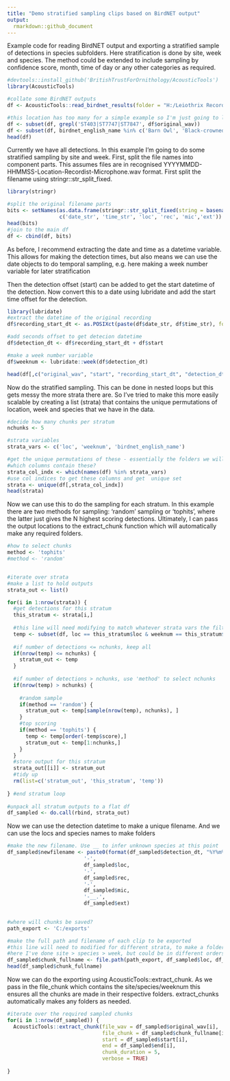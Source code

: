 ```yaml
---
title: "Demo stratified sampling clips based on BirdNET output"
output:
  rmarkdown::github_document
---
```


Example code for reading BirdNET output and exporting a stratified sample of detections in species subfolders. Here stratification is done by site, week and species. The method could be extended to include sampling by confidence score, month, time of day or any other categories as required.

```r
#devtools::install_github('BritishTrustForOrnithology/AcousticTools')
library(AcousticTools)

#collate some BirdNET outputs
df <- AcousticTools::read_birdnet_results(folder = "H:/Leiothrix Recordings")

#this location has too many for a simple example so I'm just going to limit it to 3 locations and 3 species for simplicity
df <- subset(df, grepl('ST403|ST7747|ST7847', df$original_wav))
df <- subset(df, birdnet_english_name %in% c('Barn Owl', 'Black-crowned Night-Heron', 'Brown Creeper'))
head(df)
```

Currently we have all detections. In this example I'm going to do some stratified sampling by site and week. First, split the file names into component parts. This assumes files are in recognised YYYYMMDD-HHMMSS-Location-Recordist-Microphone.wav format. First split the filename using stringr::str_split_fixed.
```r
library(stringr)

#split the original filename parts
bits <- setNames(as.data.frame(stringr::str_split_fixed(string = basename(df$original_wav), pattern = "-|\\.", n = Inf)), 
                 c('date_str', 'time_str', 'loc', 'rec', 'mic','ext'))
head(bits)
#join to the main df
df <- cbind(df, bits)
```

As before, I recommend extracting the date and time as a datetime variable. This allows for making the detection times, but also means we can use the date objects to do temporal sampling, e.g. here making a week number variable for later stratification

Then the detection offset (start) can be added to get the start datetime of the detection. Now convert this to a date using lubridate and add the start time offset for the detection.
```r
library(lubridate)
#extract the datetime of the original recording
df$recording_start_dt <- as.POSIXct(paste(df$date_str, df$time_str), format = "%Y%m%d %H%M%S")

#add seconds offset to get detecion datetime
df$detection_dt <- df$recording_start_dt + df$start

#make a week number variable
df$weeknum <- lubridate::week(df$detection_dt)

head(df[,c("original_wav", "start", "recording_start_dt", "detection_dt", "weeknum")])
```


Now do the stratified sampling. This can be done in nested loops but this gets messy the more strata there are. So I've tried to make this more easily scalable by creating a list (strata) that contains the unique permutations of location, week and species that we have in the data. 

```r
#decide how many chunks per stratum
nchunks <- 5

#strata variables
strata_vars <- c('loc', 'weeknum', 'birdnet_english_name')

#get the unique permutations of these - essentially the folders we will need
#which columns contain these?
strata_col_indx <- which(names(df) %in% strata_vars)
#use col indices to get these columns and get  unique set
strata <- unique(df[,strata_col_indx])
head(strata)
```


Now we can use this to do the sampling for each stratum. In this example there are two methods for sampling: 'random' sampling or 'tophits', where the latter just gives the N highest scoring detections. Ultimately, I can pass the output locations to the extract_chunk function which will automatically make any required folders.
```r
#how to select chunks
method <- 'tophits'
#method <- 'random'


#iterate over strata
#make a list to hold outputs
strata_out <- list()

for(i in 1:nrow(strata)) {
  #get detections for this stratum
  this_stratum <- strata[i,]
  
  #this line will need modifying to match whatever strata vars the filtering is being done on
  temp <- subset(df, loc == this_stratum$loc & weeknum == this_stratum$weeknum & birdnet_english_name == this_stratum$birdnet_english_name)
  
  #if number of detections <= nchunks, keep all
  if(nrow(temp) <= nchunks) {
    stratum_out <- temp
  }
  
  #if number of detections > nchunks, use 'method' to select nchunks
  if(nrow(temp) > nchunks) {
    
    #random sample
    if(method == 'random') {
      stratum_out <- temp[sample(nrow(temp), nchunks), ]
    } 
    #top scoring
    if(method == 'tophits') {
      temp <- temp[order(-temp$score),]
      stratum_out <- temp[1:nchunks,]
    } 
  }
  #store output for this stratum
  strata_out[[i]] <- stratum_out
  #tidy up
  rm(list=c('stratum_out', 'this_stratum', 'temp'))
  
} #end stratum loop
  
#unpack all stratum outputs to a flat df
df_sampled <- do.call(rbind, strata_out)


```


Now we can use the detection datetime to make a unique filename. And we can use the locs and species names to make folders

```r

#make the new filename. Use __ to infer unknown species at this point
df_sampled$newfilename <- paste0(format(df_sampled$detection_dt, "%Y%m%d-%H%M%S"),
                         '-',
                         df_sampled$loc,
                         '-',
                         df_sampled$rec,
                         '-',
                         df_sampled$mic,
                         '-__.',
                         df_sampled$ext)
                         

#where will chunks be saved?
path_export <- 'C:/exports'

#make the full path and filename of each clip to be exported
#this line will need to modified for different strata, to make a folder level for each stratum variable
#here I've done site > species > week, but could be in different orders
df_sampled$chunk_fullname <- file.path(path_export, df_sampled$loc, df_sampled$birdnet_english_name, df_sampled$weeknum, df_sampled$newfilename)
head(df_sampled$chunk_fullname)
```

Now we can do the exporting using AcousticTools::extract_chunk. As we pass in the file_chunk which contains the site/species/weeknum this ensures all the chunks are made in their respective folders. extract_chunks automatically makes any folders as needed. 
```r
#iterate over the required sampled chunks
for(i in 1:nrow(df_sampled)) {
  AcousticTools::extract_chunk(file_wav = df_sampled$original_wav[i],
                               file_chunk = df_sampled$chunk_fullname[i],
                               start = df_sampled$start[i], 
                               end = df_sampled$end[i], 
                               chunk_duration = 5,
                               verbose = TRUE)
  
}
```


